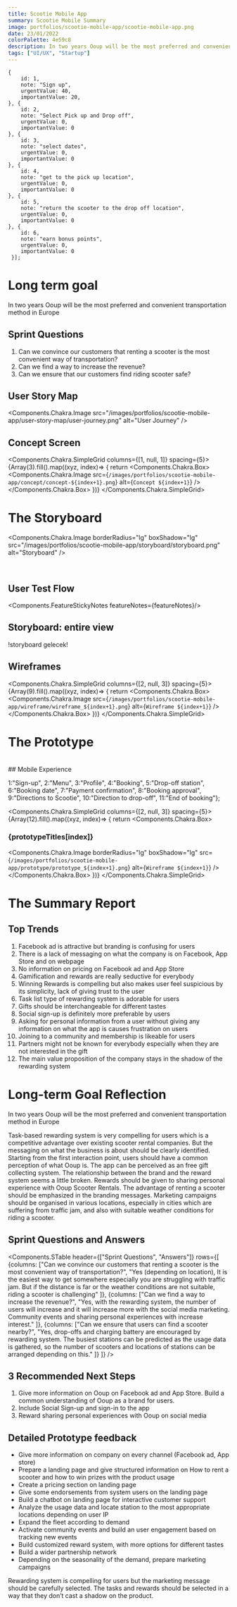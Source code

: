 ```yaml
---
title: Scootie Mobile App
summary: Scootie Mobile Summary
image: portfolios/scootie-mobile-app/scootie-mobile-app.png
date: 23/01/2022
colorPalette: 4e59c8
description: In two years Ooup will be the most preferred and convenient transportation method in Europe
tags: ["UI/UX", "Startup"]
---
```


    {
        id: 1,
        note: "Sign up",
        urgentValue: 40,
        importantValue: 20,
    }, {
        id: 2,
        note: "Select Pick up and Drop off",
        urgentValue: 0,
        importantValue: 0
    }, {
        id: 3,
        note: "select dates",
        urgentValue: 0,
        importantValue: 0
    }, {
        id: 4,
        note: "get to the pick up location",
        urgentValue: 0,
        importantValue: 0
    }, {
        id: 5,
        note: "return the scooter to the drop off location",
        urgentValue: 0,
        importantValue: 0
    }, {
        id: 6,
        note: "earn bonus points",
        urgentValue: 0,
        importantValue: 0
     }];

# Long term goal
In two years Ooup will be the
most preferred and convenient
transportation method in Europe

## Sprint Questions
1. Can we convince our customers that renting a scooter is the most convenient way of transportation?
2. Can we find a way to increase the revenue?
3. Can we ensure that our customers find riding scooter safe?

## User Story Map
<Components.Chakra.Image
        src="/images/portfolios/scootie-mobile-app/user-story-map/user-journey.png"
        alt="User Journey" />

## Concept Screen

<Components.Chakra.SimpleGrid columns={[1, null, 1]} spacing={5}>
{Array(3).fill().map((xyz, index)=> {
  return <Components.Chakra.Box>
    <Components.Chakra.Image
        src={`/images/portfolios/scootie-mobile-app/concept/concept-${index+1}.png`}
        alt={`Concept ${index+1}`} />
  </Components.Chakra.Box>
})}
</Components.Chakra.SimpleGrid>

# The Storyboard

<Components.Chakra.Image
        borderRadius="lg"
        boxShadow="lg"
        src="/images/portfolios/scootie-mobile-app/storyboard/storyboard.png"
        alt="Storyboard" />

<br/>

## User Test Flow
<Components.FeatureStickyNotes featureNotes={featureNotes}/>

## Storyboard: entire view
!storyboard gelecek!

## Wireframes

<Components.Chakra.SimpleGrid columns={[2, null, 3]} spacing={5}>
{Array(9).fill().map((xyz, index)=> {
  return <Components.Chakra.Box>
    <Components.Chakra.Image
        src={`/images/portfolios/scootie-mobile-app/wireframe/wireframe_${index+1}.png`}
        alt={`Wireframe ${index+1}`} />
  </Components.Chakra.Box>
})}
</Components.Chakra.SimpleGrid>


# The Prototype

<br/>
## Mobile Experience

1:"Sign-up",
2:"Menu",
3:"Profile",
4:"Booking",
5:"Drop-off station",
6:"Booking date",
7:"Payment confirmation",
8:"Booking approval",
9:"Directions to Scootie",
10:"Direction to drop-off",
11:"End of booking"};

<Components.Chakra.SimpleGrid columns={[2, null, 3]} spacing={5}>
{Array(12).fill().map((xyz, index)=> {
  return <Components.Chakra.Box>
    <h3>{prototypeTitles[index]}</h3>
    <Components.Chakra.Image
        borderRadius="lg"
        boxShadow="lg"
        src={`/images/portfolios/scootie-mobile-app/prototype/prototype_${index+1}.png`}
        alt={`Wireframe ${index+1}`} />
  </Components.Chakra.Box>
})}
</Components.Chakra.SimpleGrid>


# The Summary Report

## Top Trends

1. Facebook ad is attractive but branding is confusing for users
2. There is a lack of messaging on what the company is on Facebook,
App Store and on webpage
3. No information on pricing on Facebook ad and App Store
4. Gamification and rewards are really seductive for everybody
5. Winning Rewards is compelling but also makes user feel
suspicious by its simplicity, lack of giving trust to the user
6. Task list type of rewarding system is adorable for users
7. Gifts should be interchangeable for different tastes
8. Social sign-up is definitely more preferable by users
9. Asking for personal information from a user without giving any
information on what the app is causes frustration on users
10. Joining to a community and membership is likeable for users
11. Partners might not be known for everybody especially when they
 are not interested in the gift
12. The main value proposition of the company stays in the shadow
of the rewarding system


# Long-term Goal Reflection

In two years Ooup will be the most preferred and convenient
transportation method in Europe

Task-based rewarding system is very compelling for users which
is a competitive advantage over existing scooter rental companies.
 But the messaging on what the business is about should be clearly
 identified. Starting from the first interaction point, users should
 have a common perception of what Ooup is. The app can be perceived
 as an free gift collecting system. The relationship between the brand
 and the reward system seems a little broken. Rewards should be given
 to sharing personal experience with Ooup Scooter Rentals. The advantage
 of renting a scooter should be emphasized in the branding messages.
 Marketing campaigns should be organised in various locations,
 especially in cities which are suffering from traffic jam, and
 also with suitable weather conditions for riding a scooter.

## Sprint Questions and Answers


<Components.STable
    header={["Sprint Questions", "Answers"]}
    rows={[
        {columns: ["Can we convince our customers that renting a scooter is the most convenient way of transportation?",
        "Yes (depending on location), It is the easiest way to get somewhere especially you are struggling with traffic jam. But if the distance is far or the weather conditions are not suitable, riding a scooter is challenging"
        ]},
        {columns: ["Can we find a way to increase the revenue?",
        "Yes, with the rewarding system, the number of users will increase and it will increase more with the social media marketing. Community events and sharing personal experiences with increase interest."
        ]},
        {columns: ["Can we ensure that users can find a scooter nearby?",
        "Yes, drop-offs and charging battery are encouraged by rewarding system. The busiest stations can be predicted as the usage data is gathered, so the number of scooters and locations of stations can be arranged depending on this."
        ]}
    ]} />

## 3 Recommended Next Steps

1. Give more information on Ooup on Facebook ad and App Store. Build a common understanding of Ooup as a brand for users.
2. Include Social Sign-up and sign-in to the app
3. Reward sharing personal experiences with Ooup on social media

## Detailed Prototype feedback

- Give more information on company on every channel (Facebook ad, App store)
- Prepare a landing page and give structured information on How to rent a scooter and how to win prizes with the product usage
- Create a pricing section on landing page
- Give some endorsements from system users on the landing page
- Build a chatbot on landing page for interactive customer support
- Analyze the usage data and locate station to the most appropriate locations depending on user IP
- Expand the fleet according to demand
- Activate community events and build an user engagement based on tracking new events
- Build customized reward system, with more options for different tastes
- Build a wider partnership network
- Depending on the seasonality of the demand, prepare marketing campaigns

Rewarding system is compelling for users
but the marketing message should be carefully selected.
The tasks and rewards should be selected in a way that they don’t
cast a shadow on the product.

